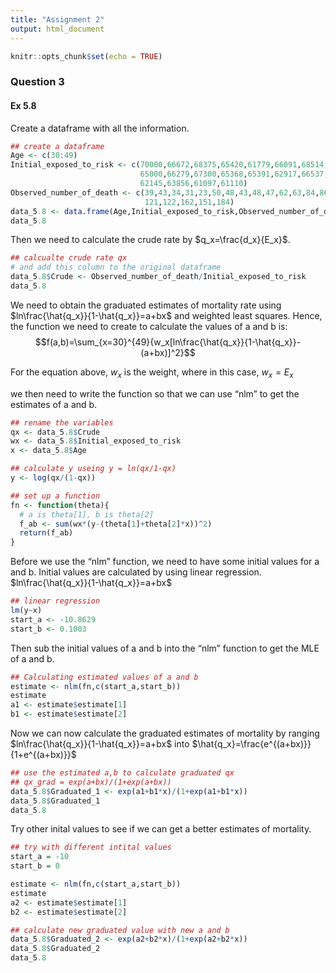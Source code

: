 ```yaml
---
title: "Assignment 2"
output: html_document
---
```


```r
knitr::opts_chunk$set(echo = TRUE)
```

### Question 3
#### Ex 5.8

Create a dataframe with all the information.
```r
## create a dataframe
Age <- c(30:49)
Initial_exposed_to_risk <- c(70000,66672,68375,65420,61779,66091,68514,69560,
                             65000,66279,67300,65368,65391,62917,66537,62302,
                             62145,63856,61097,61110)
Observed_number_of_death <- c(39,43,34,31,23,50,48,43,48,47,62,63,84,86,120,
                              121,122,162,151,184)
data_5.8 <- data.frame(Age,Initial_exposed_to_risk,Observed_number_of_death)
data_5.8
```

Then we need to calculate the crude rate by $q_x=\frac{d_x}{E_x}$.
```r
## calcualte crude rate qx
# and add this column to the original dataframe
data_5.8$Crude <- Observed_number_of_death/Initial_exposed_to_risk
data_5.8
```

We need to obtain the graduated estimates of mortality rate using $ln\frac{\hat{q_x}}{1-\hat{q_x}}=a+bx$ and weighted least squares. Hence, the function we need to create to calculate the values of a and b is: $$f(a,b)=\sum_{x=30}^{49}{w_x[ln\frac{\hat{q_x}}{1-\hat{q_x}}-(a+bx)]^2}$$

For the equation above, $w_x$ is the weight, where in this case, $w_x=E_x$

we then need to write the function so that we can use "nlm" to get the estimates of a and b.

```r
## rename the variables
qx <- data_5.8$Crude
wx <- data_5.8$Initial_exposed_to_risk
x <- data_5.8$Age

## calculate y useing y = ln(qx/1-qx)
y <- log(qx/(1-qx))

## set up a function
fn <- function(theta){
  # a is theta[1], b is theta[2]
  f_ab <- sum(wx*(y-(theta[1]+theta[2]*x))^2)
  return(f_ab)
}
```

Before we use the "nlm" function, we need to have some initial values for a and b. Initial values are calculated by using linear regression. $ln\frac{\hat{q_x}}{1-\hat{q_x}}=a+bx$

```r
## linear regression 
lm(y~x)
start_a <- -10.8629
start_b <- 0.1003
```

Then sub the initial values of a and b into the "nlm" function to get the MLE of a and b.
```r
## Calculating estimated values of a and b
estimate <- nlm(fn,c(start_a,start_b))
estimate
a1 <- estimate$estimate[1]
b1 <- estimate$estimate[2]
```

Now we can now calculate the graduated estimates of mortality by ranging $ln\frac{\hat{q_x}}{1-\hat{q_x}}=a+bx$ into $\hat{q_x}=\frac{e^{(a+bx)}}{1+e^{(a+bx)}}$

```r
## use the estimated a,b to calculate graduated qx
## qx_grad = exp(a+bx)/(1+exp(a+bx))
data_5.8$Graduated_1 <- exp(a1+b1*x)/(1+exp(a1+b1*x))
data_5.8$Graduated_1
data_5.8
```

Try other inital values to see if we can get a better estimates of mortality.
```r
## try with different intital values
start_a = -10
start_b = 0

estimate <- nlm(fn,c(start_a,start_b))
estimate
a2 <- estimate$estimate[1]
b2 <- estimate$estimate[2]

## calculate new graduated value with new a and b
data_5.8$Graduated_2 <- exp(a2+b2*x)/(1+exp(a2+b2*x))
data_5.8$Graduated_2
data_5.8
```



